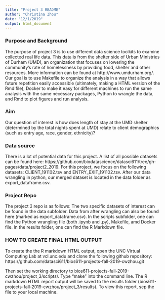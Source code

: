 ```yaml
---
title: "Project 3 README"
author: "Christina Zhou"
date: "12/1/2019"
output: html_document
---
```


### Purpose and Background

The purpose of project 3 is to use different data science toolkits to examine collected real life data. This data is from the shelter side of Urban Ministries of Durham (UMD), an organization that focuses on lowering the community's rate of homelessness by providing food, shelter and other resources. More information can be found at http://www.umdurham.org/. Our goal is to use Makefile to organize the analysis in a way that allows future repetition easily accessible (ultimately, making a HTML version of the Rmd file), Docker to make it easy for different machines to run the same analysis with the same necessary packages, Python to wrangle the data, and Rmd to plot figures and run analysis.

### Aim

Our question of interest is how does length of stay at the UMD shelter (determined by the total nights spent at UMD) relate to client demographics (such as entry age, race, gender, ethnicity)? 

### Data source

There is a lot of potential data for this project. A list of all possible datasets can be found here: https://github.com/biodatascience/datasci611/tree/gh-pages/data/project2_2019. For this project, we focus on the following datasets: CLIENT_191102.tsv and ENTRY_EXIT_191102.tsv. After our data wrangling in python, our merged dataset is located in the data folder as export_dataframe.csv.

### Project Repo
The project 3 repo is as follows: The two specific datasets of interest can be found in the data subfolder. Data from after wrangling can also be found here (marked as export_dataframe.csv). In the scripts subfolder, one can find the Python wrangling file (both .ipynb and .py), Makefile, amd Docker file. In the results folder, one can find the R Markdown file.

### HOW TO CREATE FINAL HTML OUTPUT

To create the the R markdown HTML output, open the UNC Virtual Computing Lab at vcl.unc.edu and clone the following github repository: https://github.com/datasci611/bios611-projects-fall-2019-cwzhou.git

Then set the working directory to bios611-projects-fall-2019-cwzhou/project_3/scripts/. Type "make" into the command line. The R markdown HTML report output will be saved to the results folder (bios611-projects-fall-2019-cwzhou/project_3/results). To view this report, scp the file to your local machine.